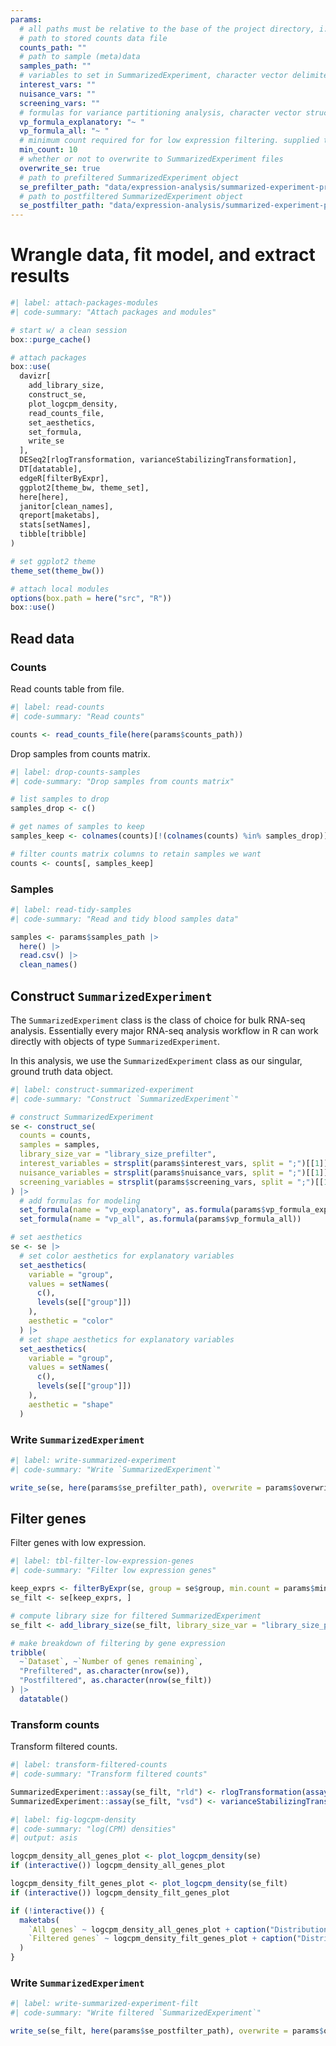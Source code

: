 ```yaml
---
params:
  # all paths must be relative to the base of the project directory, i.e. where .Rproj file is
  # path to stored counts data file
  counts_path: ""
  # path to sample (meta)data
  samples_path: ""
  # variables to set in SummarizedExperiment, character vector delimited by ";"
  interest_vars: ""
  nuisance_vars: ""
  screening_vars: ""
  # formulas for variance partitioning analysis, character vector structured as an lmer style formula
  vp_formula_explanatory: "~ "
  vp_formula_all: "~ "
  # minimum count required for for low expression filtering. supplied to edgeR::filterByExpr
  min_count: 10
  # whether or not to overwrite to SummarizedExperiment files
  overwrite_se: true
  # path to prefiltered SummarizedExperiment object
  se_prefilter_path: "data/expression-analysis/summarized-experiment-prefilter.rds"
  # path to postfiltered SummarizedExperiment object
  se_postfilter_path: "data/expression-analysis/summarized-experiment-postfilter.rds"
---
```


# Wrangle data, fit model, and extract results {.unnumbered}

```r
#| label: attach-packages-modules
#| code-summary: "Attach packages and modules"

# start w/ a clean session
box::purge_cache()

# attach packages
box::use(
  davizr[
    add_library_size,
    construct_se,
    plot_logcpm_density,
    read_counts_file,
    set_aesthetics,
    set_formula,
    write_se
  ],
  DESeq2[rlogTransformation, varianceStabilizingTransformation],
  DT[datatable],
  edgeR[filterByExpr],
  ggplot2[theme_bw, theme_set],
  here[here],
  janitor[clean_names],
  qreport[maketabs],
  stats[setNames],
  tibble[tribble]
)

# set ggplot2 theme
theme_set(theme_bw())

# attach local modules
options(box.path = here("src", "R"))
box::use()
```

## Read data

### Counts

Read counts table from file.

```r
#| label: read-counts
#| code-summary: "Read counts"

counts <- read_counts_file(here(params$counts_path))
```


Drop samples from counts matrix.

```r
#| label: drop-counts-samples
#| code-summary: "Drop samples from counts matrix"

# list samples to drop
samples_drop <- c()

# get names of samples to keep
samples_keep <- colnames(counts)[!(colnames(counts) %in% samples_drop)]

# filter counts matrix columns to retain samples we want
counts <- counts[, samples_keep]
```


### Samples

```r
#| label: read-tidy-samples
#| code-summary: "Read and tidy blood samples data"

samples <- params$samples_path |> 
  here() |> 
  read.csv() |> 
  clean_names()
```


## Construct `SummarizedExperiment`

The `SummarizedExperiment` class is the class of choice for bulk RNA-seq analysis.
Essentially every major RNA-seq analysis workflow in R can work directly with objects of type `SummarizedExperiment`.

In this analysis, we use the `SummarizedExperiment` class as our singular, ground truth data object.

```r
#| label: construct-summarized-experiment
#| code-summary: "Construct `SummarizedExperiment`"

# construct SummarizedExperiment
se <- construct_se(
  counts = counts,
  samples = samples,
  library_size_var = "library_size_prefilter",
  interest_variables = strsplit(params$interest_vars, split = ";")[[1]],
  nuisance_variables = strsplit(params$nuisance_vars, split = ";")[[1]],
  screening_variables = strsplit(params$screening_vars, split = ";")[[1]]
) |> 
  # add formulas for modeling
  set_formula(name = "vp_explanatory", as.formula(params$vp_formula_explanatory)) |> 
  set_formula(name = "vp_all", as.formula(params$vp_formula_all))

# set aesthetics
se <- se |> 
  # set color aesthetics for explanatory variables
  set_aesthetics(
    variable = "group",
    values = setNames(
      c(),
      levels(se[["group"]])
    ),
    aesthetic = "color"
  ) |> 
  # set shape aesthetics for explanatory variables
  set_aesthetics(
    variable = "group",
    values = setNames(
      c(),
      levels(se[["group"]])
    ),
    aesthetic = "shape"
  )
```


### Write `SummarizedExperiment`

```r
#| label: write-summarized-experiment
#| code-summary: "Write `SummarizedExperiment`"

write_se(se, here(params$se_prefilter_path), overwrite = params$overwrite_se)
```


## Filter genes

Filter genes with low expression.

```r
#| label: tbl-filter-low-expression-genes
#| code-summary: "Filter low expression genes"

keep_exprs <- filterByExpr(se, group = se$group, min.count = params$min_count)
se_filt <- se[keep_exprs, ]

# compute library size for filtered SummarizedExperiment
se_filt <- add_library_size(se_filt, library_size_var = "library_size_postfilter")

# make breakdown of filtering by gene expression
tribble(
  ~`Dataset`, ~`Number of genes remaining`,
  "Prefiltered", as.character(nrow(se)),
  "Postfiltered", as.character(nrow(se_filt))
) |> 
  datatable()
```


### Transform counts

Transform filtered counts.

```r
#| label: transform-filtered-counts
#| code-summary: "Transform filtered counts"

SummarizedExperiment::assay(se_filt, "rld") <- rlogTransformation(assay(se_filt, "counts"))
SummarizedExperiment::assay(se_filt, "vsd") <- varianceStabilizingTransformation(assay(se_filt, "counts"))
```


```r
#| label: fig-logcpm-density
#| code-summary: "log(CPM) densities"
#| output: asis

logcpm_density_all_genes_plot <- plot_logcpm_density(se)
if (interactive()) logcpm_density_all_genes_plot

logcpm_density_filt_genes_plot <- plot_logcpm_density(se_filt)
if (interactive()) logcpm_density_filt_genes_plot

if (!interactive()) {
  maketabs(
    `All genes` ~ logcpm_density_all_genes_plot + caption("Distributions of log(CPM) transformed counts of reads within genes prior to filtering low expressed genes."),
    `Filtered genes` ~ logcpm_density_filt_genes_plot + caption("Distributions of log(CPM) transformed counts of reads within genes after filtering low expressed genes.")
  )
}
```


### Write `SummarizedExperiment`

```r
#| label: write-summarized-experiment-filt
#| code-summary: "Write filtered `SummarizedExperiment`"

write_se(se_filt, here(params$se_postfilter_path), overwrite = params$overwrite_se)
```
